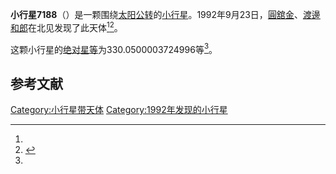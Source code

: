 {{Infobox planet
| bgcolour = #FFFFC0
| name = 7188 Yoshii
| symbol = 
| image = 
| caption = 
| discovery = yes
| discovery_ref = 
| discoverer = [[圓舘金|圓舘金]]、[[渡邊和郎|渡邊和郎]]
| discovery_site = [[北见|北见]] 
| discovered = 1992年9月23日
| designations = yes
| mp_name = 
| named_after = 
| alt_names = 1992 SF1/ 1937 WF / 1976 YT6 / 1979 SM4 / 1989 WV1 / 1992 SK16
| mp_category = [[主带小行星|主带小行星]]
| orbit_ref = <ref name="a">[http://ssd.jpl.nasa.gov/sbdb.cgi?sstr=7188 7188 Yoshii] {{Wayback|url=http://ssd.jpl.nasa.gov/sbdb.cgi?sstr=7188 |date=20201124023450 }}，小行星數據庫瀏覽器（JPL Small-Body Database Browser）－[[美国国家航空航天局|美国国家航空航天局]]喷气推进实验室</ref>
| epoch = 2456400.5 (2013年4月18日更新)
| aphelion = {{convert|2.531663576960133|AU|km|3|abbr=on|lk=out}}
| perihelion = {{convert|1.852141452484273|AU|km|3|abbr=on}}
| semimajor = {{convert|2.191902514722203|AU|km|3|abbr=on}}
| eccentricity = 0.155007378
| period = 1185.305444 [[日|日]]<br />3.25[[儒略年|儒略年]]
| avg_speed = 
| inclination = 3.947919340591376
| asc_node = 60.95141766886088
| mean_anomaly = 
| arg_peri = 330.0500003724996
| satellites = 
| physical_characteristics = yes
| dimensions = 
| mass = 
| density = 
| surface_grav = 
| escape_velocity = 
| sidereal_day = 
| axial_tilt = 
| pole_ecliptic_lat = 
| pole_ecliptic_lon = 
| albedo = 
| temperatures= 
| temp_name1 = 
| mean_temp_1 = 
| max_temp_1 = 
| temp_name2 = 
| max_temp_2 = 
| spectral_type = 
| abs_magnitude = 330.0500003724996
}}

'''小行星7188'''（{{lang-en|7188 Yoshii}}）是一颗围绕[[太阳|太阳]][[公转|公转]]的[[小行星|小行星]]。1992年9月23日，[[圓舘金|圓舘金]]、[[渡邊和郎|渡邊和郎]]在北见发现了此天体<ref name="a" /><ref>{{cite news|title=小行星列表|url=http://cfa-www.harvard.edu/iau/lists/NumberedMPs.txt|accessdate=2013-07-08|newspaper=哈佛大学|archive-date=2008-05-17|archive-url=https://web.archive.org/web/20080517010638/http://cfa-www.harvard.edu/iau/lists/NumberedMPs.txt|dead-url=no}}</ref>。

这颗小行星的[[绝对星等|绝对星等]]为330.0500003724996等<ref name="a" />。

==参考文献==
{{reflist}}
{{Minor Planet Number|[[小行星7187|小行星7187]]|[[小行星7189|小行星7189]]}}

{{小天体}}

[[Category:小行星带天体|Category:小行星带天体]]
[[Category:1992年发现的小行星|Category:1992年发现的小行星]]

{{asteroid-stub}}